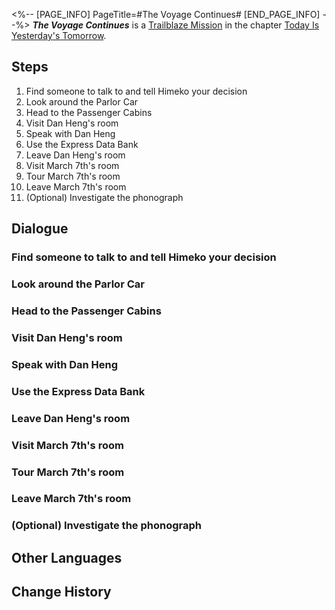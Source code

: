 <%-- [PAGE_INFO]
PageTitle=#The Voyage Continues#
[END_PAGE_INFO] --%>
{{Stub|Dialogue.}}
{{Mission Infobox
|id            = 1000502
|title         = 
|image         = <!--Mission The Voyage Continues.png-->
|type          = Trailblaze
|event_name    = 
|chapter       = Today Is Yesterday's Tomorrow
|requirements  = [[Trailblaze Mission]] ''[[The Voyage Continues]]'' completed
|summary       = <!--official mission summary from Fate's Atlas-->
|characters    = Dan Heng; Pom-Pom; Trailblazer
|startLocation = [[Astral Express]] - [[Parlor Car]]
|world         = Astral Express
|area          = Parlor Car
|prev          = 
|next          = Drifting Between the Stars
|rewards       = Trailblaze EXP*200; Travel Encounters*4; Credit*10,000
}}
'''''The Voyage Continues''''' is a [[Trailblaze Mission]] in the chapter [[Today Is Yesterday's Tomorrow]].

==Steps==
# Find someone to talk to and tell Himeko your decision
# Look around the Parlor Car
# Head to the Passenger Cabins
# Visit Dan Heng's room
# Speak with Dan Heng
# Use the Express Data Bank
# Leave Dan Heng's room
# Visit March 7th's room
# Tour March 7th's room
# Leave March 7th's room
# (Optional) Investigate the phonograph

<!--
==Gameplay Notes==

--><!--
==Trial Character==

-->
==Dialogue==
{{Stub Dialogue}}
===Find someone to talk to and tell Himeko your decision===
{{Dialogue Start}}
:{{tx}}
{{Dialogue End}}

===Look around the Parlor Car===
{{Mission Description|type=trailblaze|location=Parlor Car|update|You boarded the amazing Astral Express, and it's time to get familiar with its passengers and facilities! From now on, this will be your home.}}
{{Dialogue Start}}
:{{tx}}
{{Dialogue End}}

===Head to the Passenger Cabins===
{{Dialogue Start}}
:{{tx}}
{{Dialogue End}}

===Visit Dan Heng's room===
{{Dialogue Start}}
:{{tx}}
{{Dialogue End}}

===Speak with Dan Heng===
{{Dialogue Start}}
:{{tx}}
{{Dialogue End}}

===Use the Express Data Bank===
{{Dialogue Start}}
:{{tx}}
{{Dialogue End}}

===Leave Dan Heng's room===
{{Dialogue Start}}
:{{tx}}
{{Dialogue End}}

===Visit March 7th's room===
{{Dialogue Start}}
:{{tx}}
{{Dialogue End}}

===Tour March 7th's room===
{{Dialogue Start}}
:{{tx}}
{{Dialogue End}}

===Leave March 7th's room===
{{Dialogue Start}}
:{{tx}}
{{Dialogue End}}

===(Optional) Investigate the phonograph===
{{Dialogue Start}}
:{{tx}}
{{Dialogue End}}

==Other Languages==
{{Other Languages
|en   = The Voyage Continues
|zhs  = 旅途正在继续
|zht  = 旅途正在繼續
|ja   = 旅は続く
|ko   = 계속되는 여정
|es   = La travesía continúa
|fr   = Le voyage continue
|ru   = Путешествие продолжается
|th   = การเดินทางกำลังดำเนินต่อไป
|vi   = Hành Trình Đang Tiếp Diễn
|de   = Die Reise geht weiter
|id   = Perjalanan Sedang Berlanjut
|pt   = A Viagem Continua
}}

==Change History==
{{Change History|1.0}}
